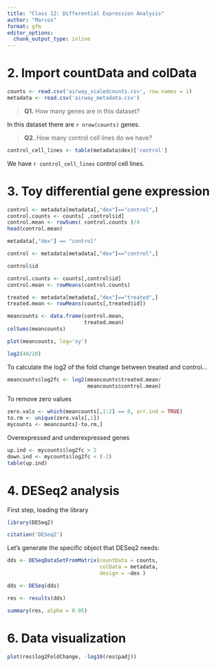 ```yaml
---
title: "Class 12: Differential Expression Analysis"
author: "Marcos"
format: gfm
editor_options: 
  chunk_output_type: inline
---
```


# 2. Import countData and colData

```r
counts <- read.csv('airway_scaledcounts.csv', row.names = 1)
metadata <- read.csv('airway_metadata.csv')
```

> **Q1.** How many genes are in this dataset?

In this dataset there are `r nrow(counts)` genes.

> **Q2.**.How many control cell lines do we have?

```r
control_cell_lines <- table(metadata$dex)['control']
```

We have `r control_cell_lines` control cell lines.

# 3. Toy differential gene expression

```r
control <- metadata[metadata[,"dex"]=="control",]
control.counts <- counts[ ,control$id]
control.mean <- rowSums( control.counts )/4 
head(control.mean)
```

```r
metadata[,"dex"] == "control"
```

```r
control <- metadata[metadata[,"dex"]=="control",]

control$id
```

```r
control.counts <- counts[,control$id]
control.mean <- rowMeans(control.counts)
```

```r
treated <- metadata[metadata[,"dex"]=="treated",]
treated.mean <- rowMeans(counts[,treated$id])
```

```r
meancounts <- data.frame(control.mean,
                         treated.mean)
colSums(meancounts)
```

```r
plot(meancounts, log='xy')
```

```r
log2(40/20)
```

To calculate the log2 of the fold change between treated and control...

```r
meancounts$log2fc <- log2(meancounts$treated.mean/
                          meancounts$control.mean)
```

To remove zero values

```r
zero.vals <- which(meancounts[,1:2] == 0, arr.ind = TRUE)
to.rm <- unique(zero.vals[,1])
mycounts <- meancounts[-to.rm,]
```

Overexpressed and underexpressed genes

```r
up.ind <- mycounts$log2fc > 2
down.ind <- mycounts$log2fc < (-2)
table(up.ind)
```

# 4. DESeq2 analysis

First step, loading the library

```r
library(DESeq2)
```

```r
citation('DESeq2')
```

Let's generate the specific object that DESeq2 needs:

```r
dds <- DESeqDataSetFromMatrix(countData = counts,
                              colData = metadata,
                              design = ~dex )


```

```r
dds <- DESeq(dds)
```

```r
res <- results(dds)
```

```r
summary(res, alpha = 0.05)
```

# 6. Data visualization

```r
plot(res$log2FoldChange, -log10(res$padj))
```
